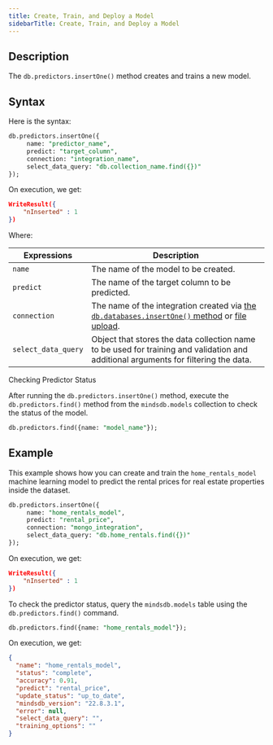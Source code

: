 ```yaml
---
title: Create, Train, and Deploy a Model
sidebarTitle: Create, Train, and Deploy a Model
---
```


## Description

The `db.predictors.insertOne()` method creates and trains a new model.

## Syntax

Here is the syntax:

```sql
db.predictors.insertOne({
     name: "predictor_name",
     predict: "target_column",
     connection: "integration_name",
     select_data_query: "db.collection_name.find({})"
});
```

On execution, we get:

```json
WriteResult({
    "nInserted" : 1
})
```

Where:

| Expressions         | Description                                                                                                                            |
| ------------------- | -------------------------------------------------------------------------------------------------------------------------------------- |
| `name`              | The name of the model to be created.                                                                                                   |
| `predict`           | The name of the target column to be predicted.                                                                                         |
| `connection`        | The name of the integration created via [the `db.databases.insertOne()` method](/mongo/database/) or [file upload](/sql/create/file/). |
| `select_data_query` | Object that stores the data collection name to be used for training and validation and additional arguments for filtering the data.    |

<Note>
Checking Predictor Status

After running the `db.predictors.insertOne()`
method, execute the `db.predictors.find()` method from the `mindsdb.models`
collection to check the status of the model.

```sql
db.predictors.find({name: "model_name"});
```

</Note>

## Example

This example shows how you can create and train the `home_rentals_model` machine
learning model to predict the rental prices for real estate properties inside
the dataset.

```sql
db.predictors.insertOne({
     name: "home_rentals_model",
     predict: "rental_price",
     connection: "mongo_integration",
     select_data_query: "db.home_rentals.find({})"
});
```

On execution, we get:

```json
WriteResult({
    "nInserted" : 1
})
```

To check the predictor status, query the `mindsdb.models` table using the `db.predictors.find()` command.

```sql
db.predictors.find({name: "home_rentals_model"});
```

On execution, we get:

```json
{
  "name": "home_rentals_model",
  "status": "complete",
  "accuracy": 0.91,
  "predict": "rental_price",
  "update_status": "up_to_date",
  "mindsdb_version": "22.8.3.1",
  "error": null,
  "select_data_query": "",
  "training_options": ""
}
```
